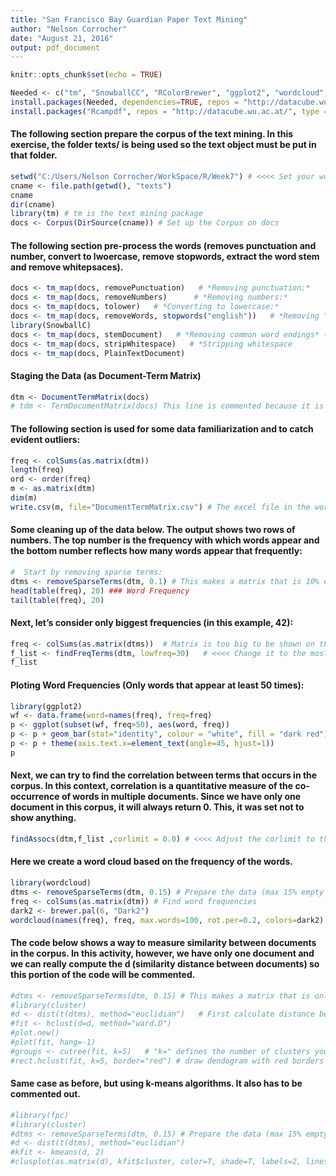 ---
title: "San Francisco Bay Guardian Paper Text Mining"
author: "Nelson Corrocher"
date: "August 21, 2016"
output: pdf_document
---

```{r setup, include=FALSE}
knitr::opts_chunk$set(echo = TRUE)
```

<!-- This section install the required packages -->
```{r needed_packages, echo = FALSE, include = FALSE}
Needed <- c("tm", "SnowballCC", "RColorBrewer", "ggplot2", "wordcloud", "biclust", "cluster", "igraph", "fpc") 
install.packages(Needed, dependencies=TRUE, repos = "http://datacube.wu.ac.at/")   
install.packages("Rcampdf", repos = "http://datacube.wu.ac.at/", type = "source") 
```

#### The following section prepare the corpus of the text mining. In this exercise, the folder texts/ is being used so the text object must be put in that folder.
```{r prep_env, echo = FALSE}
setwd("C:/Users/Nelson Corrocher/WorkSpace/R/Week7") # <<<< Set your working environment here
cname <- file.path(getwd(), "texts")
cname
dir(cname)
library(tm) # tm is the text mining package
docs <- Corpus(DirSource(cname)) # Set up the Corpus on docs
```

#### The following section pre-process the words (removes punctuation and number, convert to lwoercase, remove stopwords, extract the word stem and remove whitepsaces).
```{r text_pproc}
docs <- tm_map(docs, removePunctuation)   # *Removing punctuation:*    
docs <- tm_map(docs, removeNumbers)      # *Removing numbers:*    
docs <- tm_map(docs, tolower)   # *Converting to lowercase:*    
docs <- tm_map(docs, removeWords, stopwords("english"))   # *Removing "stopwords" 
library(SnowballC)   
docs <- tm_map(docs, stemDocument)   # *Removing common word endings* (e.g., "ing", "es")   
docs <- tm_map(docs, stripWhitespace)   # *Stripping whitespace   
docs <- tm_map(docs, PlainTextDocument)
```

#### Staging the Data (as Document-Term Matrix)
```{r staging}
dtm <- DocumentTermMatrix(docs) 
# tdm <- TermDocumentMatrix(docs) This line is commented because it is not used
```

#### The following section is used for some data familiarization and to catch evident outliers:
```{r explor}
freq <- colSums(as.matrix(dtm))   
length(freq)   
ord <- order(freq)   
m <- as.matrix(dtm)   
dim(m)   
write.csv(m, file="DocumentTermMatrix.csv") # The excel file in the working directory now holds word counting
```

#### Some cleaning up of the data below. The output shows two rows of numbers. The top number is the frequency with which words appear and the bottom number reflects how many words appear that frequently:
```{r clean}
#  Start by removing sparse terms:   
dtms <- removeSparseTerms(dtm, 0.1) # This makes a matrix that is 10% empty space, maximum.   
head(table(freq), 20) ### Word Frequency 
tail(table(freq), 20)
```

#### Next, let's consider only biggest frequencies (in this example, 42):
```{r top_freq}
freq <- colSums(as.matrix(dtms))  # Matrix is too big to be shown on this document
f_list <- findFreqTerms(dtm, lowfreq=30)   # <<<< Change it to the most appropriate for the data
f_list
```

#### Ploting Word Frequencies (Only words that appear at least 50 times):
```{r plot, echo = FALSE}
library(ggplot2)   
wf <- data.frame(word=names(freq), freq=freq)   
p <- ggplot(subset(wf, freq>50), aes(word, freq))    
p <- p + geom_bar(stat="identity", colour = "white", fill = "dark red")   
p <- p + theme(axis.text.x=element_text(angle=45, hjust=1))   
p
```

#### Next, we can try to find the correlation between terms that occurs in the corpus. In this context, correlation is a quantitative measure of the co-occurrence of words in multiple documents. Since we have only one document in this corpus, it will always return 0. This, it was set not to show anything. 
```{r correl_test, results='hide'}
findAssocs(dtm,f_list ,corlimit = 0.0) # <<<< Adjust the corlimit to the desired correlation level. Obs: Since there is only one document, nothing will be shown.
```

#### Here we create a word cloud based on the frequency of the words. 
```{r clouds, echo = FALSE}
library(wordcloud)   
dtms <- removeSparseTerms(dtm, 0.15) # Prepare the data (max 15% empty space)   
freq <- colSums(as.matrix(dtm)) # Find word frequencies   
dark2 <- brewer.pal(6, "Dark2")   
wordcloud(names(freq), freq, max.words=100, rot.per=0.2, colors=dark2)    
```

#### The code below shows a way to measure similarity between documents in the corpus. In this activity, however, we have only one document and we can really compute the d (similarity distance between documents) so this portion of the code will be commented.
```{r clust_eucl}
#dtms <- removeSparseTerms(dtm, 0.15) # This makes a matrix that is only 15% empty space.
#library(cluster)   
#d <- dist(t(dtms), method="euclidian")   # First calculate distance between words
#fit <- hclust(d=d, method="ward.D")   
#plot.new()
#plot(fit, hang=-1)
#groups <- cutree(fit, k=5)   # "k=" defines the number of clusters you are using   
#rect.hclust(fit, k=5, border="red") # draw dendogram with red borders around the 5 clusters   
```

#### Same case as before, but using k-means algorithms. It also has to be commented out.
```{r k-means}
#library(fpc)   
#library(cluster)  
#dtms <- removeSparseTerms(dtm, 0.15) # Prepare the data (max 15% empty space)   
#d <- dist(t(dtms), method="euclidian")   
#kfit <- kmeans(d, 2)   
#clusplot(as.matrix(d), kfit$cluster, color=T, shade=T, labels=2, lines=0)
```